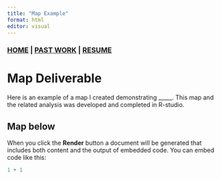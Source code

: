 ```yaml
---
title: "Map Example"
format: html
editor: visual
---
```


### [HOME](https://syoshiro.github.io/web-portfolio/Index) \| [PAST WORK](https://syoshiro.github.io/web-portfolio/Past%20Work) \| [RESUME](https://github.com/syoshiro/web-portfolio/blob/main/Sarina%20Oshiro%20Resume%202024.pdf)

# Map Deliverable

Here is an example of a map I created demonstrating \_\_\_\_\_. This map and the related analysis was developed and completed in R-studio.

## Map below

When you click the **Render** button a document will be generated that includes both content and the output of embedded code. You can embed code like this:

```r
1 + 1
```
